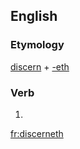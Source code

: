 ==English==

===Etymology===
[[discern]] + [[-eth]]

===Verb===
{{infl|en|verb form}}

# {{archaic third-person singular of|discern}}

[[fr:discerneth]]